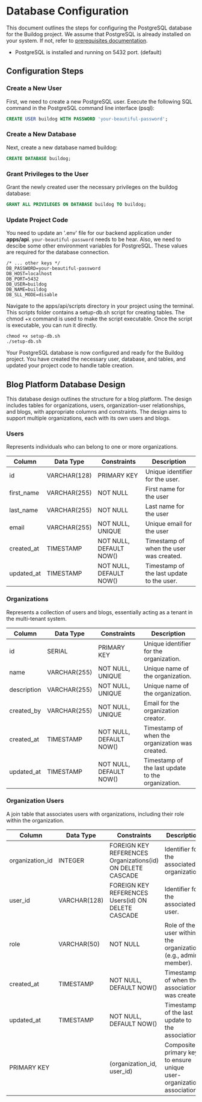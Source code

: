 # Database Configuration

This document outlines the steps for configuring the PostgreSQL database for the Buildog project. We assume that PostgreSQL is already installed on your system. If not, refer to [prerequisites documentation](/getting-started/prerequisites#postgresql-setup).

- PostgreSQL is installed and running on 5432 port. (default)

## Configuration Steps

### Create a New User

First, we need to create a new PostgreSQL user. Execute the following SQL command in the PostgreSQL command line interface (psql):

```sql
CREATE USER buildog WITH PASSWORD 'your-beautiful-password';
```

### Create a New Database

Next, create a new database named buildog:
```sql
CREATE DATABASE buildog;
```

### Grant Privileges to the User

Grant the newly created user the necessary privileges on the buildog database:
```sql
GRANT ALL PRIVILEGES ON DATABASE buildog TO buildog;
```

### Update Project Code

You need to update an '.env' file for our backend application under **apps/api**. `your-beautiful-password` needs to be hear. Also, we need to descibe some other environment 
variables for PostgreSQL. These values are required for the database connection.

```env
/* ... other keys */
DB_PASSWORD=your-beautiful-password
DB_HOST=localhost
DB_PORT=5432
DB_USER=buildog
DB_NAME=buildog
DB_SLL_MODE=disable
```

Navigate to the apps/api/scripts directory in your project using the terminal. This scripts folder contains a setup-db.sh script for creating tables. The chmod +x command is used to make the script executable. Once the script is executable, you can run it directly.
```
chmod +x setup-db.sh
./setup-db.sh
```

Your PostgreSQL database is now configured and ready for the Buildog project. You have created the necessary user, database, and tables, and updated your project code to handle table creation.

## Blog Platform Database Design

This database design outlines the structure for a blog platform. The design includes tables for organizations, users, organization-user relationships, and blogs, with appropriate columns and constraints. The design aims to support multiple organizations, each with its own users and blogs.

### Users

Represents individuals who can belong to one or more organizations.

| Column        | Data Type      | Constraints                     | Description                                         |
|---------------|----------------|---------------------------------|-----------------------------------------------------|
| id            | VARCHAR(128)   | PRIMARY KEY                     | Unique identifier for the user.                     |
| first_name    | VARCHAR(255)   | NOT NULL                        | First name for the user                             |
| last_name     | VARCHAR(255)   | NOT NULL                        | Last name for the user                              |
| email         | VARCHAR(255)   | NOT NULL, UNIQUE                | Unique email for the user                           |
| created_at    | TIMESTAMP      | NOT NULL, DEFAULT NOW()         | Timestamp of when the user was created.             |
| updated_at    | TIMESTAMP      | NOT NULL, DEFAULT NOW()         | Timestamp of the last update to the user.           |

### Organizations

Represents a collection of users and blogs, essentially acting as a tenant in the multi-tenant system.

| Column                     | Data Type      | Constraints                     | Description                                         |
|----------------------------|----------------|---------------------------------|-----------------------------------------------------|
| id                         | SERIAL         | PRIMARY KEY                     | Unique identifier for the organization.             |
| name                       | VARCHAR(255)   | NOT NULL, UNIQUE                | Unique name of the organization.                    |
| description                | VARCHAR(255)   | NOT NULL, UNIQUE                | Unique name of the organization.                    |
| created_by                 | VARCHAR(255)   | NOT NULL, UNIQUE                | Email for the organization creator.                 |
| created_at                 | TIMESTAMP      | NOT NULL, DEFAULT NOW()         | Timestamp of when the organization was created.     |
| updated_at                 | TIMESTAMP      | NOT NULL, DEFAULT NOW()         | Timestamp of the last update to the organization.   |


### Organization Users

A join table that associates users with organizations, including their role within the organization.

| Column            | Data Type      | Constraints                                                | Description                                                            |
|-------------------|----------------|------------------------------------------------------------|------------------------------------------------------------------------|
| organization_id   | INTEGER        | FOREIGN KEY REFERENCES Organizations(id) ON DELETE CASCADE | Identifier for the associated organization.                            |
| user_id           | VARCHAR(128)   | FOREIGN KEY REFERENCES Users(id) ON DELETE CASCADE         | Identifier for the associated user.                                    |
| role              | VARCHAR(50)    | NOT NULL                                                   | Role of the user within the organization (e.g., admin, member).        |
| created_at        | TIMESTAMP      | NOT NULL, DEFAULT NOW()                                    | Timestamp of when the association was created.                         |
| updated_at        | TIMESTAMP      | NOT NULL, DEFAULT NOW()                                    | Timestamp of the last update to the association.                       |
| PRIMARY KEY       |                | (organization_id, user_id)                                 | Composite primary key to ensure unique user-organization associations. |
